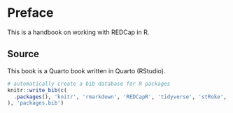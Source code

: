 # Preface {.unnumbered}

This is a handbook on working with REDCap in R.

## Source

This book is a Quarto book written in Quarto (RStudio).

```r
# automatically create a bib database for R packages
knitr::write_bib(c(
  .packages(), 'knitr', 'rmarkdown', 'REDCapR', 'tidyverse', 'stRoke', "REDCapRITS","keyring", "REDCapTidieR"
), 'packages.bib')
```
